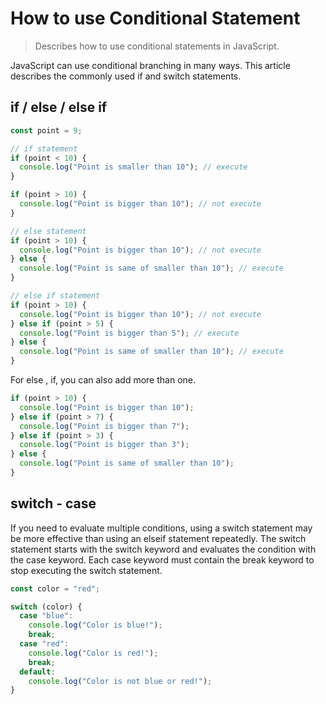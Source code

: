 # How to use Conditional Statement

> Describes how to use conditional statements in JavaScript.

JavaScript can use conditional branching in many ways. This article describes the commonly used if and switch statements.

## if / else / else if

```js showLineNumbers copy {4,8,13,15,20,22,24}
const point = 9;

// if statement
if (point < 10) {
  console.log("Point is smaller than 10"); // execute
}

if (point > 10) {
  console.log("Point is bigger than 10"); // not execute
}

// else statement
if (point > 10) {
  console.log("Point is bigger than 10"); // not execute
} else {
  console.log("Point is same of smaller than 10"); // execute
}

// else if statement
if (point > 10) {
  console.log("Point is bigger than 10"); // not execute
} else if (point > 5) {
  console.log("Point is bigger than 5"); // execute
} else {
  console.log("Point is same of smaller than 10"); // execute
}
```

For else , if, you can also add more than one.

```js showLineNumbers {7} copy
if (point > 10) {
  console.log("Point is bigger than 10");
} else if (point > 7) {
  console.log("Point is bigger than 7");
} else if (point > 3) {
  console.log("Point is bigger than 3");
} else {
  console.log("Point is same of smaller than 10");
}
```

## switch - case

If you need to evaluate multiple conditions, using a switch statement may be more effective than using an elseif statement repeatedly. The switch statement starts with the switch keyword and evaluates the condition with the case keyword. Each case keyword must contain the break keyword to stop executing the switch statement.

```js showLineNumbers {3} copy
const color = "red";

switch (color) {
  case "blue":
    console.log("Color is blue!");
    break;
  case "red":
    console.log("Color is red!");
    break;
  default:
    console.log("Color is not blue or red!");
}
```
